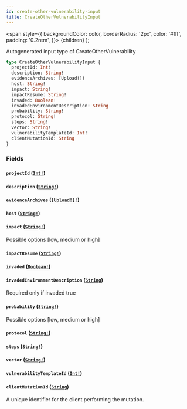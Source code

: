 ```yaml
---
id: create-other-vulnerability-input
title: CreateOtherVulnerabilityInput
---
```


<span
style={{
      backgroundColor: color,
      borderRadius: '2px',
      color: '#fff',
      padding: '0.2rem',
    }}>
{children}
</span>
);

Autogenerated input type of CreateOtherVulnerability

```graphql
type CreateOtherVulnerabilityInput {
  projectId: Int!
  description: String!
  evidenceArchives: [Upload!]!
  host: String!
  impact: String!
  impactResume: String!
  invaded: Boolean!
  invadedEnvironmentDescription: String
  probability: String!
  protocol: String!
  steps: String!
  vector: String!
  vulnerabilityTemplateId: Int!
  clientMutationId: String
}
```

### Fields

#### `projectId` ([`Int!`](/api/scalars/int))

#### `description` ([`String!`](/api/scalars/string))

#### `evidenceArchives` ([`[Upload!]!`](/api/scalars/upload))

#### `host` ([`String!`](/api/scalars/string))

#### `impact` ([`String!`](/api/scalars/string))

Possible options [low, medium or high]

#### `impactResume` ([`String!`](/api/scalars/string))

#### `invaded` ([`Boolean!`](/api/scalars/boolean))

#### `invadedEnvironmentDescription` ([`String`](/api/scalars/string))

Required only if invaded true

#### `probability` ([`String!`](/api/scalars/string))

Possible options [low, medium or high]

#### `protocol` ([`String!`](/api/scalars/string))

#### `steps` ([`String!`](/api/scalars/string))

#### `vector` ([`String!`](/api/scalars/string))

#### `vulnerabilityTemplateId` ([`Int!`](/api/scalars/int))

#### `clientMutationId` ([`String`](/api/scalars/string))

A unique identifier for the client performing the mutation.
